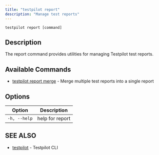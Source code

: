```yaml
---
title: "testpilot report"
description: "Manage test reports"
---
```


```
testpilot report [command]
```

## Description[​](#description "Direct link to Description")

The report command provides utilities for managing Testpilot test reports.

## Available Commands[​](#available-commands "Direct link to Available Commands")

- [testpilot report merge](/docs/testpilot/reference/cli/testpilot_report_merge) - Merge multiple
  test reports into a single report

## Options[​](#options "Direct link to Options")

| Option       | Description     |
| ------------ | --------------- |
| `-h, --help` | help for report |

## SEE ALSO[​](#see-also "Direct link to SEE ALSO")

- [testpilot](/docs/testpilot/reference/cli/testpilot) - Testpilot CLI
